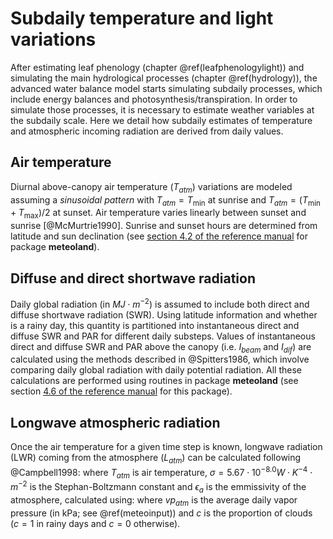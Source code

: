 # Subdaily temperature and light variations {#subdailytemplight}

After estimating leaf phenology (chapter \@ref(leafphenologylight)) and simulating the main hydrological processes (chapter \@ref(hydrology)), the advanced water balance model starts simulating subdaily processes, which include energy balances and photosynthesis/transpiration. In order to simulate those processes, it is necessary to estimate weather variables at the subdaily scale. Here we detail how subdaily estimates of temperature and atmospheric incoming radiation are derived from daily values.

## Air temperature
Diurnal above-canopy air temperature ($T_{atm}$) variations are modeled assuming a *sinusoidal pattern* with $T_{atm} = T_{\min}$ at sunrise and $T_{atm} = (T_{\min}+T_{\max})/2$ at sunset. Air temperature varies linearly between sunset and sunrise [@McMurtrie1990]. Sunrise and sunset hours are determined from latitude and sun declination (see [section 4.2 of the reference manual](http://vegmod.ctfc.cat/meteolandbook/solarradiation.html#day-length) for package **meteoland**).


## Diffuse and direct shortwave radiation
Daily global radiation (in $MJ \cdot m^{-2}$) is assumed to include both direct and diffuse shortwave radiation (SWR). Using latitude information and whether is a rainy day, this quantity is partitioned into instantaneous direct and diffuse SWR and PAR for different daily substeps. Values of instantaneous direct and diffuse SWR and PAR above the canopy (i.e. $I_{beam}$ and $I_{dif}$) are calculated using the methods described in @Spitters1986, which involve comparing daily global radiation with daily potential radiation. All these calculations are performed using routines in package **meteoland** (see section [4.6 of the reference manual ](http://vegmod.ctfc.cat/meteolandbook/solarradiation.html#diurnal-trends-in-diffuse-and-direct-radiation) for this package).

## Longwave atmospheric radiation {#longwaveatmradiation}
Once the air temperature for a given time step is known, longwave radiation (LWR) coming from the atmosphere ($L_{atm}$) can be calculated following @Campbell1998:
\begin{equation}
L_{atm} = \epsilon_{a} \cdot \sigma \cdot (T_{atm} + 273.16)^{4.0}
\end{equation}
where $T_{atm}$ is air temperature, $\sigma = 5.67 \cdot 10^{-8.0} W \cdot K^{-4} \cdot m^{-2}$ is the Stephan-Boltzmann constant and $\epsilon_{a}$ is the emmissivity of the atmosphere, calculated using:
\begin{eqnarray}
\epsilon_{a} &=& (1 - 0.84 \cdot c) \cdot \epsilon_{ac} + 0.84 \cdot c \\
\epsilon_{ac} &=& 1.72 \cdot \left(\frac{vp_{atm}}{T_{atm} + 273.16} \right)^{1/7}
\end{eqnarray}
where $vp_{atm}$ is the average daily vapor pressure (in kPa; see \@ref(meteoinput)) and $c$ is the proportion of clouds ($c=1$ in rainy days and $c=0$ otherwise). 